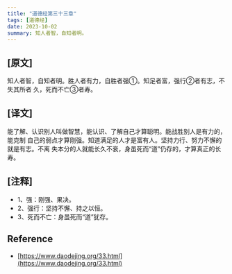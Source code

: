 ```yaml
---
title: "道德经第三十三章"
tags: [道德经]
date: 2023-10-02
summary: 知人者智，自知者明。
---
```


## [原文]

知人者智，自知者明。胜人者有力，自胜者强①。知足者富，强行②者有志，不失其所者
久，死而不亡③者寿。

## [译文]

能了解、认识别人叫做智慧，能认识、了解自己才算聪明。能战胜别人是有力的，能克制
自己的弱点才算刚强。知道满足的人才是富有人。坚持力行、努力不懈的就是有志。不离
失本分的人就能长久不衰，身虽死而“道”仍存的，才算真正的长寿。

## [注释]

- 1、强：刚强、果决。
- 2、强行：坚持不懈、持之以恒。
- 3、死而不亡：身虽死而“道”犹存。

## Reference

- [https://www.daodejing.org/33.html](https://www.daodejing.org/33.html)